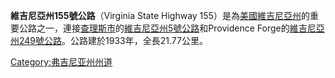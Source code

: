 '''維吉尼亞州155號公路'''（Virginia State Highway 155）是為[[美國|美國]][[維吉尼亞州|維吉尼亞州]]的重要公路之一，連接[[查理斯市|查理斯市]]的[[維吉尼亞州5號公路|維吉尼亞州5號公路]]和Providence Forge的[[維吉尼亞州249號公路|維吉尼亞州249號公路]]。公路建於1933年，全長21.77公里。

[[Category:弗吉尼亚州州道|Category:弗吉尼亚州州道]]


{{Virginia-road-stub}}